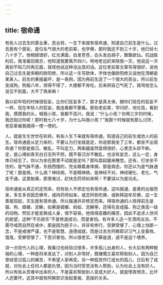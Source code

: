 ```yaml
---
---
---
```

title: 宿命通
---




有些人过去生的善业重，恶业轻，一生下来就有宿命通，知道自己前生是什么。过去我有个朋友，是位名气很大的老前辈，也学佛，那时我还不到三十岁，他已经七八十岁了。他相貌很好，红光满面，白发苍苍，白头发白胡子，飘飘欲仙。抗战胜利后，我准备回南京，他知道我要离开四川，特地老远赶来陪我一天，他说这一次离别不知几时再见面，我怪他说这种没出息的话。这位老前辈文章写得很好，说他自己过去生是宋朝的欧阳修，所以这一生写欧体，字体也像欧阳修又说他在清朝是某某人，前生的果报最坏，是一条狗，因为再前生造了一个很大的恶业，所以前生变成狗。狗报八年，烦得不得了，大便都不肯吃，后来把自己气死了。我骂他怎么说见不到面，大不了再来嘛！

我以前年轻的时候很狂妄，比你们狂妄多了，那才是真太保，跟你们现在的狂妄不一样，现在年轻人的狂妄，我连看都不要看。那些老前辈，学问好，地位高，看到我，摸摸我的头，喊我小孩，我都不高兴，我说：“什么小孩？你两三岁的时候，我还抱过你呢！那时我七八十岁，为什么叫我小孩？”我那个时候就有那么讨厌，老前辈被我搞得一愣一愣的。

人，就是生生世世在轮转。有些人生下来就有宿命通，知道自己的前生或他人的前生。宿命通是从定力来的，不要认为打坐就是定，你说那我坐了三年，都坐不出宿命通？你那是昏沉、散乱，不叫定力，两条腿虽然盘得很好，心里念头却不断。定，是心境如青天白日无所不照，既不昏沉亦不散乱，也没有妄念，这么一定，身体已经忘了。你以为坐在那里不动就是定吗？那叫盘起腿来睡觉。还有，打坐坐不住的，是气脉不通，东扭西摆的，完全跟着身体搞，那是病态，你还以为是气脉通了呢！那是病，什么病？神经病，不是精神病，是神经不对，神经硬化、老化，气走不通，这里胀痛，那里难过，赶快念药师如来啊！不要误以为是功夫。

宿命通是从真正的定而来，但有些人不修定也有宿命通，这叫报通，是善的业报而来，多生多世因念佛号，或持药师如来，或念阿弥陀佛，或称释迦牟尼佛，这一生善报现起，天生就有宿命通。所以报通并非修定而来。得宿命通的人晓得前生是猫、狗、蟑螂、泥鳅，如果是蟑螂、蚂蚁、泥鳅等，还得先变成猫、狗之类高一级的动物，然后才能变换成人身，很不容易。他晓得恶趣的痛苦，因此不追求人世间的欲望，这种“不乐欲乐”不是修道成功，而是害怕。有许多人这一生清闲淡泊，不需守戒而自然在戒中，那是因为胆子小，并非有修行，受罪受够了，心理上怕那一念，不是戒律严谨，也不是智慧、道德成就，而是过去生阿赖耶识习气上变畜牲、饿鬼，受罪受够了，下意识害怕，所以很老实，不算是道，道不是这个境界。

讲一点现代人的心理，我看过也经验过很多，许多孤儿出身的人，长大后有两种极端的心理，一种是将来发达了，对别人非常好，既慷慨又喜欢帮助别人，因为自己曾经受过孤儿的痛苦，不希望人家再受。另一种孤苦伶仃成长的孤儿，日后有了成就，对社会上任何人都是仇恨，因为当时受苦没有人帮助，认为社会上没有好人。所以有些从苦难中出来的人，不是喜欢帮助别人变成大好人，就是悭吝悭贪，比坏人还要坏。这其中就有阿赖耶识发起善报、恶报的关系。